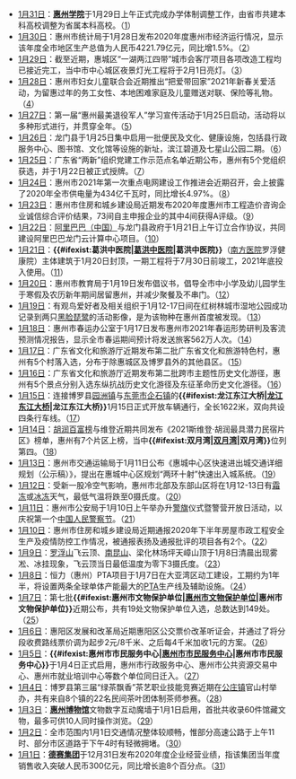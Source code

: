 * [[1月31日|1月31日]]：'''[[惠州学院|惠州学院]]'''于1月29日上午正式完成办学体制调整工作，由省市共建本科高校调整为省属本科高校。（[http://e.hznews.com/hzrb/pc/content/202101/31/content_960695.html]）
* [[1月30日|1月30日]]：惠州市统计局于1月28日发布2020年度惠州市经济运行情况，显示该年度全市地区生产总值为人民币4221.79亿元，同比增1.5%。（[http://e.hznews.com/hzrb/pc/content/202101/30/content_960661.html]）
* [[1月29日|1月29日]]：截至近期，惠城区“一湖两江四带”城市会客厅项目各项改造工程均已接近完工，当中市中心城区夜景灯光工程将于2月1日亮灯。（[http://e.hznews.com/hzrb/pc/content/202101/29/content_960623.html]）
* [[1月28日|1月28日]]：惠州市妇女儿童联合会近期推出“把爱带回家”2021年新春关爱活动，为留惠过年的务工女性、本地困难家庭及儿童赠送对联、保险等礼物。（[http://e.hznews.com/hzrb/pc/content/202101/28/content_960564.html]）
* [[1月27日|1月27日]]：第一届“惠州最美退役军人”学习宣传活动于1月25日启动，活动将以多种形式进行，并贯穿全年。（[http://e.hznews.com/hzrb/pc/content/202101/27/content_960529.html]）
* [[1月26日|1月26日]]：龙门县于1月25日集中启用一批便民及文化、健康设施，包括县行政服务中心、图书馆、文化馆等设施的新址，滨江碧道及七星山公园二期。（[http://e.hznews.com/hzrb/pc/content/202101/26/content_960483.html]）
* [[1月25日|1月25日]]：广东省“两新”组织党建工作示范点名单近期公布，惠州有5个党组织获选，并于1月22日被正式授牌。（[http://e.hznews.com/hzrb/pc/content/202101/25/content_960447.html]）
* [[1月24日|1月24日]]：惠州市2021年第一次重点电网建设工作推进会近期召开，会上披露了2020年全市供电量为434亿千瓦时，同比增长4.97%。（[http://e.hznews.com/hzrb/pc/content/202101/24/content_960389.html]）
* [[1月23日|1月23日]]：惠州市住房和城乡建设局近期发布2020年度惠州市工程造价咨询企业诚信综合评价结果，73间自主申报企业的其中4间获得A评级。（[http://e.hznews.com/hzrb/pc/content/202101/23/content_960357.html]）
* [[1月22日|1月22日]]：[[阿里巴巴集团|阿里巴巴（中国）]]与龙门县政府于1月21日上午订立合作协议，共同建设阿里巴巴龙门云计算中心项目。（[http://e.hznews.com/hzrb/pc/content/202101/22/content_960314.html]）
* [[1月21日|1月21日]]：'''{{#ifexist:葛洪中医院|[[葛洪中医院|葛洪中医院]]|葛洪中医院}}'''（[[南方医院|南方医院]]罗浮健康院）主体建筑于1月20日封顶，一期工程将于7月30日前竣工，2021年底投入使用。（[http://e.hznews.com/hzrb/pc/content/202101/21/content_960167.html]）
* [[1月20日|1月20日]]：惠州市教育局于1月19日发布倡议书，倡导全市中小学及幼儿园学生于寒假及农历新年期间居留惠州，并减少聚餐及不串门。（[http://e.hznews.com/hzrb/pc/content/202101/20/content_960114.html]）
* [[1月19日|1月19日]]：有观鸟爱好者及相关组织于1月12-17日间在红树林城市湿地公园成功记录到两只[[黑脸琵鹭|黑脸琵鹭]]的活动影像，是为该物种在惠州首度被发现。（[http://e.hznews.com/hzrb/pc/content/202101/19/content_960084.html]）
* [[1月18日|1月18日]]：惠州市春运办公室于1月17日发布惠州市2021年春运形势研判及客流预测情况报告，显示全市春运期间预计将发送旅客562万人次。（[http://e.hznews.com/hzrb/pc/content/202101/18/content_960023.html]）
* [[1月17日|1月17日]]：广东省文化和旅游厅近期发布第二批广东省文化和旅游特色村，惠州有5个村落入选，分布于除惠城区及博罗县外的其他县区。（[http://e.hznews.com/hzrb/pc/content/202101/17/content_960003.html]）
* [[1月16日|1月16日]]：广东省文化和旅游厅近期发布第二批跨市主题性历史文化游径，惠州有5个景点分别入选东纵抗战历史文化游径及东征革命历史文化游径。（[http://e.hznews.com/hzrb/pc/content/202101/16/content_959966.html]）
* [[1月15日|1月15日]]：连接博罗县[[园洲镇|园洲镇]]与[[东莞市|东莞市]][[企石镇|企石镇]]的'''{{#ifexist:龙江东江大桥|[[龙江东江大桥|龙江东江大桥]]|龙江东江大桥}}'''1月15日正式开放车辆通行，全长1622米，双向共设四条行车线。（[http://e.hznews.com/hzrb/pc/content/202101/15/content_959925.html]）
* [[1月14日|1月14日]]：[[胡润百富榜|胡润百富榜]]与维登近期共同发布《2021斯维登·胡润最具潜力民宿片区》榜单，惠州有7个片区上榜，当中'''{{#ifexist:双月湾|[[双月湾|双月湾]]|双月湾}}'''位列第四。（[http://e.hznews.com/hzrb/pc/content/202101/14/content_959739.html]）
* [[1月13日|1月13日]]：惠州市交通运输局于1月11日公布《惠城中心区快速进出城交通详细规划（公示稿）》，提出在惠城中心区规划“两环十射”快速出入城系统。（[http://e.hznews.com/hzrb/pc/content/202101/13/content_959671.html]）
* [[1月12日|1月12日]]：受新一股冷空气影响，惠州市北部及东部山区将在1月12-13日有[[霜冻|霜冻]]或[[冰冻|冰冻]]天气，最低气温将跌至0摄氏度。（[http://e.hznews.com/hzrb/pc/content/202101/12/content_959644.html]）
* [[1月11日|1月11日]]：惠州市公安局于1月10日上午举办升[[中华人民共和国人民警察警旗|警旗]]仪式暨警营开放日活动，以庆祝第一个[[中国人民警察节|中国人民警察节]]。（[http://e.hznews.com/hzrb/pc/content/202101/11/content_959560.html]）
* [[1月10日|1月10日]]：惠州市住房和城乡建设局近期通报2020年下半年房屋市政工程安全生产及疫情防控工作情况，被通报表扬及通报批评的项目各有2个。（[http://e.hznews.com/hzrb/pc/content/202101/10/content_959484.html]）
* [[1月9日|1月9日]]：[[罗浮山|罗浮山]]飞云顶、[[南昆山|南昆山]]、梁化林场坪天嶂山顶于1月8日清晨出现雾凇、冰挂现象，飞云顶当日最低温度为零下3摄氏度。（[http://e.hznews.com/hzrb/pc/content/202101/09/content_959447.html]）
* [[1月8日|1月8日]]：恒力（惠州）PTA项目于1月7日在大亚湾区动工建设，工期约为1年半，将设置两条全球单体产能最大的[[对苯二甲酸|PTA]]生产线及辅助设施。（[http://e.hznews.com/hzrb/pc/content/202101/08/content_959398.html]）
* [[1月7日|1月7日]]：第七批'''{{#ifexist:惠州市文物保护单位|[[惠州市文物保护单位|惠州市文物保护单位]]|惠州市文物保护单位}}'''近期公布，共有19处文物保护单位入选，总数达到149处。（[http://e.hznews.com/hzrb/pc/content/202101/07/content_959288.html]）
* [[1月6日|1月6日]]：惠阳区发展和改革局近期惠阳区公交票价改革听证会，并通过了将分段收费路线票价调为起步2元/8千米、之后每4千米加收1元的方案。（[http://e.hznews.com/hzrb/pc/content/202101/06/content_959235.html]）
* [[1月5日|1月5日]]：'''{{#ifexist:惠州市市民服务中心|[[惠州市市民服务中心|惠州市市民服务中心]]|惠州市市民服务中心}}'''于1月4日正式启用，惠州市行政服务中心、惠州市公共资源交易中心、惠州市就业培训中心等数个单位同日迁入。（[http://e.hznews.com/hzrb/pc/content/202101/05/content_959136.html]）
* [[1月4日|1月4日]]：博罗县第三届“绿茶飘香”茶艺职业技能竞赛近期在[[公庄镇|公庄镇]]官山村举办，共有来自8个镇的22名民间茶叶团体制茶师参赛。（[http://e.hznews.com/hzrb/pc/content/202101/04/content_959113.html]）
* [[1月3日|1月3日]]：'''[[惠州博物馆|惠州博物馆]]'''文物数字互动魔墙于1月1日启用，首批共收录60件馆藏文物，最多可供10人同时操作浏览。（[http://e.hznews.com/hzrb/pc/content/202101/03/content_959087.html]）
* [[1月2日|1月2日]]：全市范围内1月1日交通情况整体较顺畅，惟部分高速公路于上午11时、部分市区道路于下午4时有轻微拥堵。（[http://e.hznews.com/hzrb/pc/content/202101/02/content_959057.html]）
* [[1月1日|1月1日]]：'''[[德赛集团|德赛集团]]'''于12月31日发布2020年度企业经营业绩，指该集团当年度销售收入突破人民币300亿元，同比增长逾8个百分点。（[http://e.hznews.com/hzrb/pc/content/202101/01/content_959024.html]）